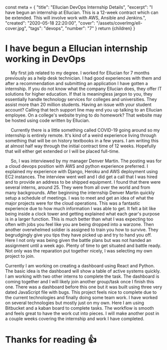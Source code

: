   const meta = {
    "title": "Ellucian DevOps Internship Details",
    "excerpt": "I have begun an internship at Ellucian. This is a 12-week contract which can be extended. This will involve work with AWS, Ansible and Jenkins.",
    "created": "2020-05-18 22:20:00",
    "cover": "/assets/coverImg/ell-cover.jpg",
    "tags": "devops",
    "number": "7"
  }
  return <Layout meta={meta}>{children}</Layout>
}

# I have begun a Ellucian internship working in DevOps
&emsp;
My first job related to my degree. 
I worked for Ellucian for 7 months previously as a help desk technician. 
I had good experiences with them and after a recommendation and submitting an application I have gotten a internship. 
If you do not know what the company Ellucian does, they offer IT solutions for higher education. 
If that is meaningless jargon to you, they essentially handle technology services for colleges and universities. 
They assist more than 20 million students. 
Having an issue with your student account? 
Calling that tech support line may end you up talking to an Ellucian employee. 
On a college's website trying to do homework? 
That website may be hosted using code written by Ellucian. 

&emsp;
Currently there is a little something called COVID-19 going around so my internship is entirely remote. 
It's kind of a weird experience living through something that will be on history textbooks in a few years. 
I am writing this at almost half way through the initial contract time of 12 weeks. 
Hopefully that will either get extended or I will be placed full-time. 

&emsp;
So, I was interviewed by my manager Denver Martin. 
The posting was for a cloud devops position with AWS and python experience preferred. 
I explained my experience with Django, Heroku and AWS deployment using EC2 instances. 
The interview went well and I did get a call that I was hired and to provide an address to be shipped equipment. 
I found that there were several interns, around 25. 
They were from all over the world and from many backgrounds. 
After beginning the internship Denver Martin quickly setup a schedule of meetings. 
I was to meet and get an idea of what the major projects were for the cloud operations. 
This was a fantastic experience due to how much information I was able to get. 
It felt a bit like being inside a clock tower and getting explained what each gear's purpose is in a larger function. 
This is much better than what I was expecting too often with jobs you feel like you are being dropped into a warzone. 
Then another overwhelmed soldier is assigned to train you how to survive. 
They begrudgingly give you tips they have picked up and try to hand you off. 
Here I not only was being given the battle plans but was not handed an assignment until a week ago. 
Plenty of time to get situated and battle ready. 
Not only was the reparation put together nicely, I was selecting my own project to join. 

Currently I am working on creating a dashboard using React and Python. 
The basic idea is the dashboard will show a table of active systems quickly. 
I am working with two other interns to complete the task. 
The dashboard is coming together and I will likely join another group/task once I finish this one. 
There was a dashboard before this one but it was built using three very dated JavaScript file with bugs.
This project feels nice to complete due to the current technologies and finally doing some team work. 
I have worked on several technologies but mostly just on my own. 
Here I am using Bitbucket and a kaban board to complete tasks. 
The workflow is smooth and feels great to have the work cut into pieces. 
I will make another post in a couple weeks covering the internship and work I have completed. 
# Thanks for reading 👍